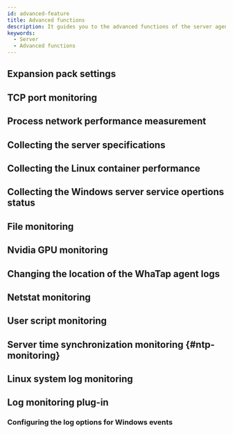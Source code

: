 ```yaml
---
id: advanced-feature
title: Advanced functions
description: It guides you to the advanced functions of the server agent.
keywords:
  - Server
  - Advanced functions
---
```



## Expansion pack settings


<Serveradfexp />

## TCP port monitoring


<Serveradftcpport />

## Process network performance measurement


<Serveradfpnpc />

## Collecting the server specifications


<Serveradfcollectspec />

## Collecting the Linux container performance


<Serveradfcollectlcp />

## Collecting the Windows server service opertions status


<Serveradfcollectwss />

## File monitoring


<Serveradffilecheck />

## Nvidia GPU monitoring


<Serveradfnvidia />

## Changing the location of the WhaTap agent logs


<Serveradfagentlogch />

## Netstat monitoring


<Serveradfnetstat />

## User script monitoring


<Serveradfuserscript />

## Server time synchronization monitoring {#ntp-monitoring}


<Serveradfntp />

## Linux system log monitoring


<Serveradflinuxsystemlog />

## Log monitoring plug-in


<Serveradflogplugin />

### Configuring the log options for Windows events


<Logserverwindowsevent />
